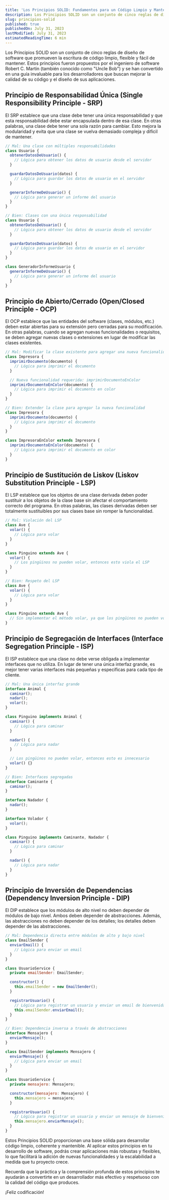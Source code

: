 ```yaml
---
title: 'Los Principios SOLID: Fundamentos para un Código Limpio y Mantenible'
description: Los Principios SOLID son un conjunto de cinco reglas de diseño de software que promueven la escritura de código limpio, flexible y fácil de mantener.
slug: principios-solid
published: true
publishedOn: July 31, 2023
lastModified: July 31, 2023
estimatedReadingTime: 6 min
---
```


Los Principios SOLID son un conjunto de cinco reglas de diseño de software que promueven la escritura de código limpio, flexible y fácil de mantener. Estos principios fueron propuestos por el ingeniero de software Robert C. Martin (también conocido como "Uncle Bob") y se han convertido en una guía invaluable para los desarrolladores que buscan mejorar la calidad de su código y el diseño de sus aplicaciones.

## Principio de Responsabilidad Única (Single Responsibility Principle - SRP)

El SRP establece que una clase debe tener una única responsabilidad y que esta responsabilidad debe estar encapsulada dentro de esa clase. En otras palabras, una clase debe tener una sola razón para cambiar. Esto mejora la modularidad y evita que una clase se vuelva demasiado compleja y difícil de mantener.

```js
// Mal: Una clase con múltiples responsabilidades
class Usuario {
  obtenerDatosDeUsuario() {
    // Lógica para obtener los datos de usuario desde el servidor
  }

  guardarDatosDeUsuario(datos) {
    // Lógica para guardar los datos de usuario en el servidor
  }

  generarInformeDeUsuario() {
    // Lógica para generar un informe del usuario
  }
}

// Bien: Clases con una única responsabilidad
class Usuario {
  obtenerDatosDeUsuario() {
    // Lógica para obtener los datos de usuario desde el servidor
  }

  guardarDatosDeUsuario(datos) {
    // Lógica para guardar los datos de usuario en el servidor
  }
}

class GeneradorInformeUsuario {
  generarInformeDeUsuario() {
    // Lógica para generar un informe del usuario
  }
}
```

## Principio de Abierto/Cerrado (Open/Closed Principle - OCP)

El OCP establece que las entidades del software (clases, módulos, etc.) deben estar abiertas para su extensión pero cerradas para su modificación. En otras palabras, cuando se agregan nuevas funcionalidades o requisitos, se deben agregar nuevas clases o extensiones en lugar de modificar las clases existentes.

```js
// Mal: Modificar la clase existente para agregar una nueva funcionalidad
class Impresora {
  imprimirDocumento(documento) {
    // Lógica para imprimir el documento
  }

  // Nueva funcionalidad requerida: imprimirDocumentoEnColor
  imprimirDocumentoEnColor(documento) {
    // Lógica para imprimir el documento en color
  }
}

// Bien: Extender la clase para agregar la nueva funcionalidad
class Impresora {
  imprimirDocumento(documento) {
    // Lógica para imprimir el documento
  }
}

class ImpresoraEnColor extends Impresora {
  imprimirDocumentoEnColor(documento) {
    // Lógica para imprimir el documento en color
  }
}
```

## Principio de Sustitución de Liskov (Liskov Substitution Principle - LSP)

El LSP establece que los objetos de una clase derivada deben poder sustituir a los objetos de la clase base sin afectar el comportamiento correcto del programa. En otras palabras, las clases derivadas deben ser totalmente sustituibles por sus clases base sin romper la funcionalidad.

```js
// Mal: Violación del LSP
class Ave {
  volar() {
    // Lógica para volar
  }
}

class Pinguino extends Ave {
  volar() {
    // Los pingüinos no pueden volar, entonces esto viola el LSP
  }
}

// Bien: Respeto del LSP
class Ave {
  volar() {
    // Lógica para volar
  }
}

class Pinguino extends Ave {
  // Sin implementar el método volar, ya que los pingüinos no pueden volar
}
```

## Principio de Segregación de Interfaces (Interface Segregation Principle - ISP)

El ISP establece que una clase no debe verse obligada a implementar interfaces que no utiliza. En lugar de tener una única interfaz grande, es mejor tener varias interfaces más pequeñas y específicas para cada tipo de cliente.

```js
// Mal: Una única interfaz grande
interface Animal {
  caminar();
  nadar();
  volar();
}

class Pinguino implements Animal {
  caminar() {
    // Lógica para caminar
  }

  nadar() {
    // Lógica para nadar
  }

  // Los pingüinos no pueden volar, entonces esto es innecesario
  volar() {}
}

// Bien: Interfaces segregadas
interface Caminante {
  caminar();
}

interface Nadador {
  nadar();
}

interface Volador {
  volar();
}

class Pinguino implements Caminante, Nadador {
  caminar() {
    // Lógica para caminar
  }

  nadar() {
    // Lógica para nadar
  }
}
```

## Principio de Inversión de Dependencias (Dependency Inversion Principle - DIP)

El DIP establece que los módulos de alto nivel no deben depender de módulos de bajo nivel. Ambos deben depender de abstracciones. Además, las abstracciones no deben depender de los detalles; los detalles deben depender de las abstracciones.

```js
// Mal: Dependencia directa entre módulos de alto y bajo nivel
class EmailSender {
  enviarEmail() {
    // Lógica para enviar un email
  }
}

class UsuarioService {
  private emailSender: EmailSender;

  constructor() {
    this.emailSender = new EmailSender();
  }

  registrarUsuario() {
    // Lógica para registrar un usuario y enviar un email de bienvenida
    this.emailSender.enviarEmail();
  }
}

// Bien: Dependencia inversa a través de abstracciones
interface Mensajero {
  enviarMensaje();
}

class EmailSender implements Mensajero {
  enviarMensaje() {
    // Lógica para enviar un email
  }
}

class UsuarioService {
  private mensajero: Mensajero;

  constructor(mensajero: Mensajero) {
    this.mensajero = mensajero;
  }

  registrarUsuario() {
    // Lógica para registrar un usuario y enviar un mensaje de bienvenida
    this.mensajero.enviarMensaje();
  }
}
```

Estos Principios SOLID proporcionan una base sólida para desarrollar código limpio, coherente y mantenible. Al aplicar estos principios en tu desarrollo de software, podrás crear aplicaciones más robustas y flexibles, lo que facilitará la adición de nuevas funcionalidades y la escalabilidad a medida que tu proyecto crece.

Recuerda que la práctica y la comprensión profunda de estos principios te ayudarán a convertirte en un desarrollador más efectivo y respetuoso con la calidad del código que produces.

¡Feliz codificación!
